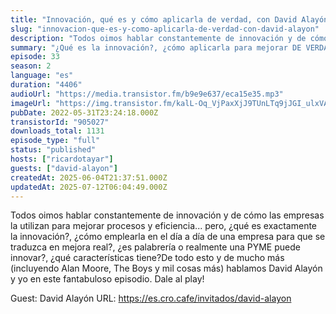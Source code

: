 ```yaml
---
title: "Innovación, qué es y cómo aplicarla de verdad, con David Alayón"
slug: "innovacion-que-es-y-como-aplicarla-de-verdad-con-david-alayon"
description: "Todos oimos hablar constantemente de innovación y de cómo las empresas la utilizan para mejorar procesos y eficiencia... pero, ¿qué es exactamente la innovación?, ¿cómo emplearla en el día a día de una empresa para que se traduzca en mejora real?, ¿es palabrería o realmente una PYME puede innovar?, ¿qué características tiene?De todo esto y de mucho más (incluyendo Alan Moore, The Boys y mil cosas más) hablamos David Alayón y yo en este fantabuloso episodio. Dale al play!\n\nGuest: David Alayón\nURL: https://es.cro.cafe/invitados/david-alayon"
summary: "¿Qué es la innovación?, ¿cómo aplicarla para mejorar DE VERDAD? A estas preguntas y otras responde David Alayón en este episodio."
episode: 33
season: 2
language: "es"
duration: "4406"
audioUrl: "https://media.transistor.fm/b9e9e637/eca15e35.mp3"
imageUrl: "https://img.transistor.fm/kalL-Oq_VjPaxXjJ9TUnLTq9jJGI_ulxVAhGWG1Ek7s/rs:fill:3000:3000:1/q:60/aHR0cHM6Ly9pbWct/dXBsb2FkLXByb2R1/Y3Rpb24udHJhbnNp/c3Rvci5mbS9kODVj/NjdlZTQ2YzM2ZjIz/YmM1MjQ2MGEwYzA4/MTY2My5qcGVn.webp"
pubDate: 2022-05-31T23:24:18.000Z
transistorId: "905027"
downloads_total: 1131
episode_type: "full"
status: "published"
hosts: ["ricardotayar"]
guests: ["david-alayon"]
createdAt: 2025-06-04T21:37:51.000Z
updatedAt: 2025-07-12T06:04:49.000Z
---
```


Todos oimos hablar constantemente de innovación y de cómo las empresas la utilizan para mejorar procesos y eficiencia... pero, ¿qué es exactamente la innovación?, ¿cómo emplearla en el día a día de una empresa para que se traduzca en mejora real?, ¿es palabrería o realmente una PYME puede innovar?, ¿qué características tiene?De todo esto y de mucho más (incluyendo Alan Moore, The Boys y mil cosas más) hablamos David Alayón y yo en este fantabuloso episodio. Dale al play!

Guest: David Alayón
URL: https://es.cro.cafe/invitados/david-alayon
